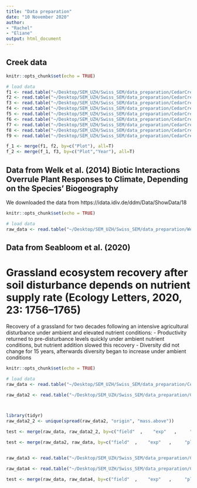 ```yaml
---
title: "Data preparation"
date: "10 November 2020"
author: 
- "Rachel"
- "Eliane"
output: html_document
---
```


## Creek data 
```r
knitr::opts_chunk$set(echo = TRUE)

# load data
f1 <- read.table("~/Desktop/SEM_UZH/Swiss_SEM/data_preparation/CedarCreek/18_4_data_Welk_etal_PlosOne.csv", sep=";", header=TRUE)
f2 <- read.table("~/Desktop/SEM_UZH/Swiss_SEM/data_preparation/CedarCreek/e120_Plant species percent cover data.csv", sep="\t", header=TRUE)
f3 <- read.table("~/Desktop/SEM_UZH/Swiss_SEM/data_preparation/CedarCreek/e120_Plant aboveground biomass carbon and nitrogen.csv", sep="\t", header=TRUE)
f4 <- read.table("~/Desktop/SEM_UZH/Swiss_SEM/data_preparation/CedarCreek/e120_Plant aboveground biomass data.csv", sep="\t", header=TRUE)
f5 <- read.table("~/Desktop/SEM_UZH/Swiss_SEM/data_preparation/CedarCreek/e120_Plant traits.csv", sep="\t", header=TRUE)
f6 <- read.table("~/Desktop/SEM_UZH/Swiss_SEM/data_preparation/CedarCreek/e120_Percent light penetration.csv", sep="\t", header=TRUE)
f7 <- read.table("~/Desktop/SEM_UZH/Swiss_SEM/data_preparation/CedarCreek/e120_Soil carbon.csv", sep="\t", header=TRUE)
f8 <- read.table("~/Desktop/SEM_UZH/Swiss_SEM/data_preparation/CedarCreek/e120_Soil nitrate and ammonium.csv", sep="\t", header=TRUE)
f9 <- read.table("~/Desktop/SEM_UZH/Swiss_SEM/data_preparation/CedarCreek/e120_Soil nitrogen.csv", sep="\t", header=TRUE)

f_1 <- merge(f1, f2, by=c("Plot"), all=T)
f_2 <- merge(f_1, f3, by=c("Plot","Year"), all=T)


```


## Data from Welk et al. (2014) Biotic Interactions Overrule Plant Responses to Climate, Depending on the Species' Biogeography

We downloaded the data from https://idata.idiv.de/ddm/Data/ShowData/18



```r
knitr::opts_chunk$set(echo = TRUE)

# load data
raw_data <- read.table("~/Desktop/SEM_UZH/Swiss_SEM/data_preparation/Welk/18_4_data_Welk_etal_PlosOne.csv", sep=";", header=TRUE)

```


## Data from Seabloom et al. (2020) 

# Grassland ecosystem recovery after soil disturbance depends on nutrient supply rate (Ecology Letters, 2020, 23: 1756–1765)

Recovery of a grassland for two decades following an intensive agricultural disturbance under ambient and elevated nutrient conditions:
- Productivity returned to pre-disturbance levels quickly under ambient nutrient conditions, but nutrient addition slowed this recovery
- Diversity did not change for 15 years, afterwards diversity began to increase under ambient conditions 


```r
knitr::opts_chunk$set(echo = TRUE)

# load data
raw_data <- read.table("~/Desktop/SEM_UZH/Swiss_SEM/data_preparation/CedarCreek_Seabloom/seabloom-2020-ele-dryad-data/cdr-e001-e002-output-data.csv", sep=",", header=TRUE)

raw_data2 <- read.table("~/Desktop/SEM_UZH/Swiss_SEM/data_preparation/CedarCreek_Seabloom/seabloom-2020-ele-dryad-data/cdr-e001-e002-output-data-origin-group.csv", sep=",", header=TRUE) #"disk.trt","trt","origin"



library(tidyr)
raw_data2_2 <- unique(spread(raw_data2, "origin", "mass.above"))

test <- merge(raw_data, raw_data2_2, by=c("field"  ,    "exp"   ,     "plot"   ,    "year"   ,    "disk"     ,   "ntrt"     ,  "nadd"     ,  "other.add" ,"dur"), all=T)

test <- merge(raw_data2, raw_data, by=c("field"  ,    "exp"   ,     "plot"   ,    "year"   ,    "disk"     ,   "ntrt"     ,  "nadd"     ,  "other.add" ,"dur"), all=T)


raw_data3 <- read.table("~/Desktop/SEM_UZH/Swiss_SEM/data_preparation/CedarCreek_Seabloom/seabloom-2020-ele-dryad-data/cdr-e001-e002-output-data-life-group.csv", sep=",", header=TRUE) #"disk.trt", "trt", 

raw_data4 <- read.table("~/Desktop/SEM_UZH/Swiss_SEM/data_preparation/CedarCreek_Seabloom/seabloom-2020-ele-dryad-data/cdr-e001-e002-output-data-fun-group.csv", sep=",", header=TRUE)

test <- merge(raw_data, raw_data4, by=c("field"  ,    "exp"   ,     "plot"   ,    "year"   ,    "disk"     ,   "ntrt"     ,  "nadd"     ,  "other.add" ,"dur","mass.above"), all=T)




```



